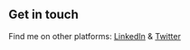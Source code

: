 ## Get in touch

Find me on other platforms: [LinkedIn](https://www.linkedin.com/in/salem-eid-673890158/) & [Twitter](https://twitter.com/salem_eid)
